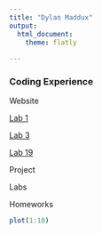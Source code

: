 ```yaml
---
title: "Dylan Maddux"
output: 
  html_document:
    theme: flatly
    
---
```


### Coding Experience

Website

[Lab 1](content/lab1-2.html)

[Lab 3](content/labs3-4.html)

[Lab 19](content/lab19.html)

Project

Labs

Homeworks

```r
plot(1:10)
```